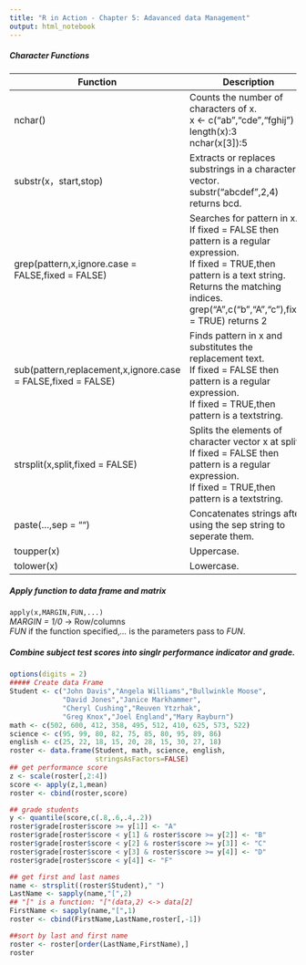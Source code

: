 ---
title: "R in Action - Chapter 5: Adavanced data Management"
output: html_notebook
---
##### Character Functions
| Function                                                     | Description           |
|-----------|-----------------------|
| nchar()                                                      | Counts the number of characters of x.<br> x <- c("ab","cde","fghij") <br>length(x):3 <br>nchar(x[3]):5                                                                                                                      |
| substr(x，start,stop)                                        | Extracts or replaces substrings in a character vector. <br>substr("abcdef",2,4) returns bcd.                                                                                                                        |
| grep(pattern,x,ignore.case = FALSE,fixed = FALSE)            | Searches for pattern in x. <br>If fixed = FALSE then pattern is a regular expression. <br>If fixed = TRUE,then pattern is a text string.  <br>Returns the matching indices. grep("A",c("b","A","c"),fixed = TRUE) returns 2 |
| sub(pattern,replacement,x,ignore.case = FALSE,fixed = FALSE) | Finds pattern in x and substitutes the replacement text.<br>If fixed = FALSE then pattern is a regular expression.<br>If fixed = TRUE,then pattern is a textstring.                                                      |
| strsplit(x,split,fixed = FALSE)                              | Splits the elements of character vector x at split.<br>If fixed = FALSE then pattern is a regular expression.<br>If fixed = TRUE,then pattern is a textstring.                                                           |
| paste(...,sep = "")                                          | Concatenates strings after using the sep string to seperate them.                                                                                                                                               |
| toupper(x)                                                   | Uppercase.                                                                                                                                                                                                      |
| tolower(x)                                                   | Lowercase.                                                                                                                                                                                                      |
##### Apply function to data frame and matrix
`apply(x,MARGIN,FUN,...)`   
*MARGIN = 1/0* -> Row/columns       
*FUN* if the function specified,*...* is the parameters pass to *FUN*.      

##### Combine subject test scores into singlr performance indicator and grade.
```{r}
options(digits = 2)
##### Create data Frame
Student <- c("John Davis","Angela Williams","Bullwinkle Moose",
             "David Jones","Janice Markhammer",
             "Cheryl Cushing","Reuven Ytzrhak",
             "Greg Knox","Joel England","Mary Rayburn")
math <- c(502, 600, 412, 358, 495, 512, 410, 625, 573, 522)
science <- c(95, 99, 80, 82, 75, 85, 80, 95, 89, 86)
english <- c(25, 22, 18, 15, 20, 28, 15, 30, 27, 18)
roster <- data.frame(Student, math, science, english, 
                     stringsAsFactors=FALSE)
## get performance score
z <- scale(roster[,2:4])
score <- apply(z,1,mean)
roster <- cbind(roster,score)

## grade students
y <- quantile(score,c(.8,.6,.4,.2))
roster$grade[roster$score >= y[1]] <- "A"
roster$grade[roster$score < y[1] & roster$score >= y[2]] <- "B"
roster$grade[roster$score < y[2] & roster$score >= y[3]] <- "C"
roster$grade[roster$score < y[3] & roster$score >= y[4]] <- "D"
roster$grade[roster$score < y[4]] <- "F"

## get first and last names
name <- strsplit((roster$Student)," ")
LastName <- sapply(name,"[",2) 
## "[" is a function: "["(data,2) <-> data[2]
FirstName <- sapply(name,"[",1)
roster <- cbind(FirstName,LastName,roster[,-1])

##sort by last and first name
roster <- roster[order(LastName,FirstName),]
roster
```

